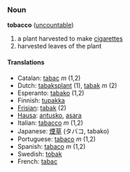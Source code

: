 ===Noun===
'''tobacco''' ([[uncountable]])

# a plant harvested to make [[cigarette]]s
# harvested leaves of the plant

====Translations====
*Catalan: [[tabac]] ''m'' (1,2)
*Dutch: [[tabaksplant]] (1), [[tabak]] ''m'' (2)
*Esperanto: [[tabako]] (1,2)
*Finnish: [[tupakka]]
*[[Frisian]]: [[tabak]] (2)
*[[Hausa]]: [[antusko]], [[asara]]
*Italian: [[tabacco]] ''m'' (1,2)
*Japanese: [[煙草]] (タバコ, tabako)
*Portuguese: [[tabaco]] ''m'' (1,2)
*Spanish: [[tabaco]] ''m'' (1,2)
*Swedish: [[tobak]]
*French: [[tabac]]
